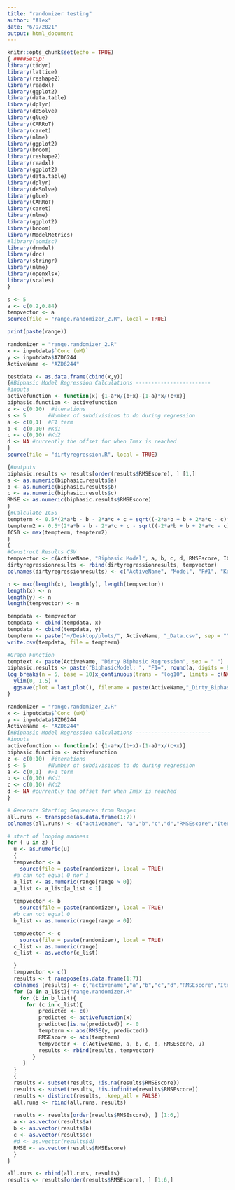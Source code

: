 ```yaml
---
title: "randomizer testing"
author: "Alex"
date: "6/9/2021"
output: html_document
---
```


```r
knitr::opts_chunk$set(echo = TRUE)
{ ####Setup: 
library(tidyr)
library(lattice)
library(reshape2)
library(readxl)
library(ggplot2)
library(data.table)
library(dplyr)
library(deSolve)
library(glue)
library(CARRoT)
library(caret)
library(nlme)
library(ggplot2)
library(broom) 
library(reshape2)
library(readxl)
library(ggplot2)
library(data.table)
library(dplyr)
library(deSolve)
library(glue)
library(CARRoT)
library(caret)
library(nlme)
library(ggplot2)
library(broom)
library(ModelMetrics)
#library(aomisc)
library(drmdel)
library(drc)
library(stringr) 
library(nlme)
library(openxlsx)
library(scales)
}
```


```r
s <- 5
a <- c(0.2,0.84)
tempvector <- a
source(file = "range.randomizer_2.R", local = TRUE)

print(paste(range))
```

```r
randomizer = "range.randomizer_2.R"
x <- inputdata$`Conc (uM)`
y <- inputdata$AZD6244
ActiveName <- "AZD6244"

testdata <- as.data.frame(cbind(x,y))
{#Biphasic Model Regression Calculations ------------------------
#inputs
activefunction <- function(x) {1-a*x/(b+x)-(1-a)*x/(c+x)}
biphasic.function <- activefunction
z <- c(0:10)  #iterations
s <- 5       #Number of subdivisions to do during regression
a <- c(0,1)  #F1 term
b <- c(0,10) #Kd1
c <- c(0,10) #Kd2
d <- NA #currently the offset for when Imax is reached
}
source(file = "dirtyregression.R", local = TRUE)

{#outputs
biphasic.results <- results[order(results$RMSEscore), ] [1,]
a <- as.numeric(biphasic.results$a)
b <- as.numeric(biphasic.results$b)
c <- as.numeric(biphasic.results$c)
RMSE <- as.numeric(biphasic.results$RMSEscore)
}
{#Calculate IC50
tempterm <- 0.5*(2*a*b - b - 2*a*c + c + sqrt((-2*a*b + b + 2*a*c - c)^2 + 4*b*c))
tempterm2 <- 0.5*(2*a*b - b - 2*a*c + c - sqrt((-2*a*b + b + 2*a*c - c)^2 + 4*b*c))
IC50 <- max(tempterm, tempterm2)
}
{
#Construct Results CSV
tempvector <- c(ActiveName, "Biphasic Model", a, b, c, d, RMSEscore, IC50)
dirtyregressionresults <- rbind(dirtyregressionresults, tempvector)
colnames(dirtyregressionresults) <- c("ActiveName", "Model", "F#1", "Kd1", "Kd2", "NA", "RMSE", "IC50")

n <- max(length(x), length(y), length(tempvector))
length(x) <- n                      
length(y) <- n
length(tempvector) <- n

tempdata <- tempvector
tempdata <- cbind(tempdata, x)
tempdata <- cbind(tempdata, y)
tempterm <- paste("~/Desktop/plots/", ActiveName, "_Data.csv", sep = "")
write.csv(tempdata, file = tempterm)

#Graph Function
temptext <- paste(ActiveName, "Dirty Biphasic Regression", sep = " ")
biphasic.results <- paste("BiphasicModel: ", "F1=", round(a, digits = 8) , ", Kd1=", round(b, digits = 8), ", Kd2=", round(c, digits = 8), " Offset=", d, ", RMSE=", round(RMSE, digits = 8), ", IC50=", round(IC50, digits = 8), sep = "")
log_breaks(n = 5, base = 10)x_continuous(trans = "log10", limits = c(NA, 100))+
  ylim(0, 1.5) +
  ggsave(plot = last_plot(), filename = paste(ActiveName,"_Dirty_Biphasic_Plot.png", sep = ""), path = "~/Desktop/plots", width = 10, height = 10, device = NULL)
}
```

```r
randomizer = "range.randomizer_2.R"
x <- inputdata$`Conc (uM)`
y <- inputdata$AZD6244
ActiveName <- "AZD6244"
{#Biphasic Model Regression Calculations ------------------------
#inputs
activefunction <- function(x) {1-a*x/(b+x)-(1-a)*x/(c+x)}
biphasic.function <- activefunction
z <- c(0:10)  #iterations
s <- 5       #Number of subdivisions to do during regression
a <- c(0,1)  #F1 term
b <- c(0,10) #Kd1
c <- c(0,10) #Kd2
d <- NA #currently the offset for when Imax is reached
}

# Generate Starting Sequences from Ranges
all.runs <- transpose(as.data.frame(1:7))
colnames(all.runs) <- c("activename", "a","b","c","d","RMSEscore","Iterations")

# start of looping madness
for ( u in z) {
  u <- as.numeric(u)
  {  
  tempvector <- a
    source(file = paste(randomizer), local = TRUE)
  #a can not equal 0 nor 1
  a_list <- as.numeric(range[range > 0])
  a_list <- a_list[a_list < 1]
  
  tempvector <- b
    source(file = paste(randomizer), local = TRUE)
  #b can not equal 0
  b_list <- as.numeric(range[range > 0])

  tempvector <- c
    source(file = paste(randomizer), local = TRUE)
  c_list <- as.numeric(range) 
  c_list <- as.vector(c_list)

  }
  tempvector <- c()
  results <- t ranspose(as.data.frame(1:7))
  colnames (results) <- c("activename","a","b","c","d","RMSEscore","Iterations")
  for (a in a_list){"range.randomizer.R"
    for (b in b_list){
      for (c in c_list){
          predicted <- c() 
          predicted <- activefunction(x)
          predicted[is.na(predicted)] <- 0
          tempterm <- abs(RMSE(y, predicted))
          RMSEscore <- abs(tempterm)
          tempvector <- c(ActiveName, a, b, c, d, RMSEscore, u)
          results <- rbind(results, tempvector)
        } 
     }
  }
  {
  results <- subset(results, !is.na(results$RMSEscore))
  results <- subset(results, !is.infinite(results$RMSEscore))
  results <- distinct(results, .keep_all = FALSE)
  all.runs <- rbind(all.runs, results)
  
  results <- results[order(results$RMSEscore), ] [1:6,]
  a <- as.vector(results$a)
  b <- as.vector(results$b)
  c <- as.vector(results$c)
  #d <- as.vector(results$d)
  RMSE <- as.vector(results$RMSEscore)
  }
}

all.runs <- rbind(all.runs, results)
results <- results[order(results$RMSEscore), ] [1:6,]
```

